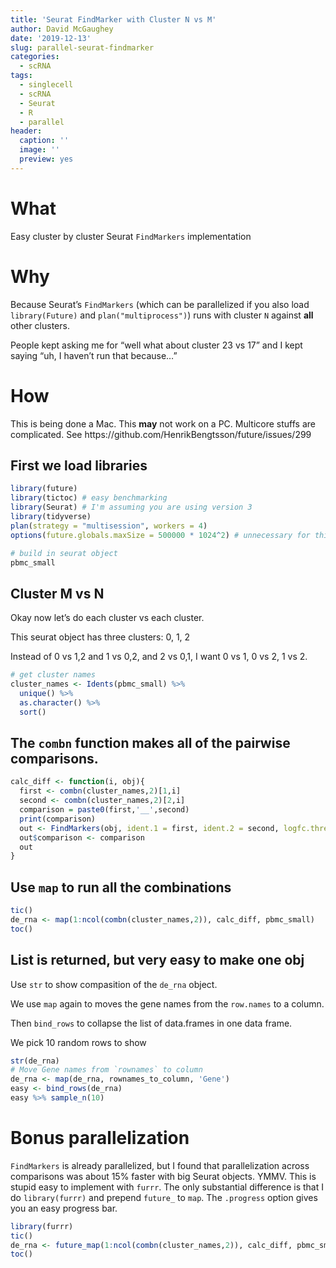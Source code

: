 ```yaml
---
title: 'Seurat FindMarker with Cluster N vs M'
author: David McGaughey
date: '2019-12-13'
slug: parallel-seurat-findmarker
categories:
  - scRNA
tags:
  - singlecell
  - scRNA
  - Seurat
  - R
  - parallel
header:
  caption: ''
  image: ''
  preview: yes
---
```


# What

Easy cluster by cluster Seurat `FindMarkers` implementation

# Why

Because Seurat's `FindMarkers` (which can be parallelized if you also load 
`library(Future)` and `plan("multiprocess")`) runs with cluster `N` against **all**
other clusters. 

People kept asking me for "well what about cluster 23 vs 17" and I kept saying 
"uh, I haven't run that because..."

# How
This is being done a Mac. This **may** not work on a PC. Multicore stuffs are complicated. See https://github.com/HenrikBengtsson/future/issues/299

## First we load libraries 
```r
library(future)
library(tictoc) # easy benchmarking
library(Seurat) # I'm assuming you are using version 3
library(tidyverse)
plan(strategy = "multisession", workers = 4)
options(future.globals.maxSize = 500000 * 1024^2) # unnecessary for this toy example but future, by default, limits the size of the obj to 500mb. This examples to 500GB. Obviously you can get into trouble very quickly on real data as the object will get copied over and over for each parallel run.

# build in seurat object
pbmc_small
```

## Cluster M vs N

Okay now let's do each cluster vs each cluster. 

This seurat object has three clusters: 0, 1, 2

Instead of 0 vs 1,2 and 1 vs 0,2, and 2 vs 0,1, I want 0 vs 1, 0 vs 2, 1 vs 2.


```r
# get cluster names
cluster_names <- Idents(pbmc_small) %>%  
  unique() %>% 
  as.character() %>% 
  sort()
```

## The `combn` function makes all of the pairwise comparisons.
```r
calc_diff <- function(i, obj){
  first <- combn(cluster_names,2)[1,i]
  second <- combn(cluster_names,2)[2,i]
  comparison = paste0(first,'__',second)
  print(comparison)
  out <- FindMarkers(obj, ident.1 = first, ident.2 = second, logfc.threshold = 0.5, verbose = FALSE)
  out$comparison <- comparison
  out
}
```

## Use `map` to run all the combinations
```r
tic()
de_rna <- map(1:ncol(combn(cluster_names,2)), calc_diff, pbmc_small)
toc()
```





















## List is returned, but very easy to make one obj
Use `str` to show compasition of the `de_rna` object.

We use `map` again to moves the gene names from the `row.names` to a column.

Then `bind_rows` to collapse the list of data.frames in one data frame.

We pick 10 random rows to show
```r
str(de_rna)
# Move Gene names from `rownames` to column
de_rna <- map(de_rna, rownames_to_column, 'Gene')
easy <- bind_rows(de_rna)
easy %>% sample_n(10)
```

# Bonus parallelization
`FindMarkers` is already parallelized, but I found that parallelization across comparisons was about 15% faster with big Seurat objects. YMMV. This is stupid easy to implement with `furrr`. The only substantial difference is that I do `library(furrr)` and prepend `future_` to `map`. The `.progress` option gives you an easy progress bar. 
```r
library(furrr)
tic()
de_rna <- future_map(1:ncol(combn(cluster_names,2)), calc_diff, pbmc_small, .progress = TRUE)
toc()
```